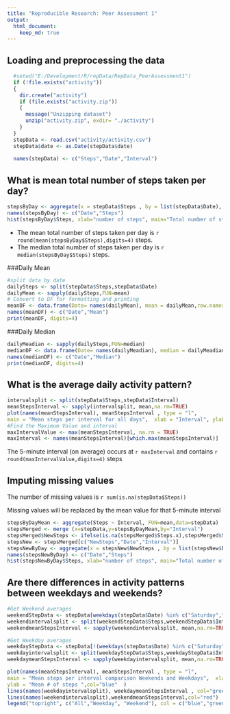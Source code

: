 ```yaml
---
title: "Reproducible Research: Peer Assessment 1"
output: 
  html_document:
    keep_md: true
---
```



## Loading and preprocessing the data

```r
  #setwd("E:/Development/R/repData/RepData_PeerAssessment1")
  if (!file.exists("activity"))
  {
    dir.create("activity")
    if (file.exists("activity.zip"))
    {
      message("Unzipping dataset")
      unzip("activity.zip", exdir= "./activity")
    }
  }
  stepData <- read.csv("activity/activity.csv")
  stepData$date <- as.Date(stepData$date)
  
  names(stepData) <- c("Steps","Date","Interval")
```

## What is mean total number of steps taken per day?
```r
  
stepsByDay <- aggregate(x = stepData$Steps , by = list(stepData$Date), FUN = sum ,na.rm=TRUE)
names(stepsByDay) <- c("Date","Steps")
hist(stepsByDay$Steps, xlab="number of steps", main="Total number of steps taken each day",col="gray")

```

* The mean total number of steps taken per day is `r round(mean(stepsByDay$Steps),digits=4)` steps.  
* The median total number of steps taken per day is `r median(stepsByDay$Steps)` steps.

###Daily Mean

```r
#split data by date
dailySteps <- split(stepData$Steps,stepData$Date)
dailyMean <- sapply(dailySteps,FUN=mean)
# Convert to DF for formatting and printing
meanDF <- data.frame(Date= names(dailyMean), mean = dailyMean,row.names = NULL)
names(meanDF) <- c("Date","Mean")
print(meanDF, digits=4)
```

###Daily Median
```r
dailyMeadian <- sapply(dailySteps,FUN=median)
medianDF <- data.frame(Date= names(dailyMeadian), median = dailyMeadian,row.names = NULL)
names(medianDF) <- c("Date","Median")
print(medianDF, digits=4)

```


## What is the average daily activity pattern?

```r

intervalsplit <- split(stepData$Steps,stepData$Interval)
meanStepsInterval <- sapply(intervalsplit, mean,na.rm=TRUE)
plot(names(meanStepsInterval), meanStepsInterval , type = "l", 
main = "Mean steps per interval for all days",  xlab = "Interval", ylab = "Mean # of steps "  )
#Find the Maximum Value and interval
maxIntervalValue <- max(meanStepsInterval, na.rm = TRUE)
maxInterval <- names(meanStepsInterval)[which.max(meanStepsInterval)]

```
The 5-minute interval (on average) occurs at `r maxInterval ` and contains  `r round(maxIntervalValue,digits=4)` steps


## Imputing missing values

The number of missing values is `r sum(is.na(stepData$Steps))`

Missing values will be replaced by the mean value for that 5-minute interval

```r
stepsByDayMean <- aggregate(Steps ~ Interval, FUN=mean,data=stepData)
stepsMerged <- merge (x=stepData,y=stepsByDayMean,by="Interval")
stepsMerged$NewSteps <- ifelse(is.na(stepsMerged$Steps.x),stepsMerged$Steps.y,stepsMerged$Steps.x)
stepsNew <- stepsMerged[c("NewSteps","Date","Interval")]
stepsNewByDay <- aggregate(x = stepsNew$NewSteps , by = list(stepsNew$Date), FUN = sum ,na.rm=TRUE)
names(stepsNewByDay) <- c("Date","Steps")
hist(stepsNewByDay$Steps, xlab="number of steps", main="Total number of steps taken each day",col="gray")

```

## Are there differences in activity patterns between weekdays and weekends?


```r
#Get Weekend averages
weekendStepData <- stepData[weekdays(stepData$Date) %in% c("Saturday","Sunday"), ]
weekendintervalsplit <- split(weekendStepData$Steps,weekendStepData$Interval)
weekendmeanStepsInterval <- sapply(weekendintervalsplit, mean,na.rm=TRUE)

#Get Weekday averages
weekdayStepData <- stepData[!(weekdays(stepData$Date) %in% c("Saturday","Sunday")), ]
weekdayintervalsplit <- split(weekdayStepData$Steps,weekdayStepData$Interval)
weekdaymeanStepsInterval <- sapply(weekdayintervalsplit, mean,na.rm=TRUE)

plot(names(meanStepsInterval), meanStepsInterval , type = "l", 
main = "Mean steps per interval comparison Weekends and Weekdays",  xlab = "Interval", 
ylab = "Mean # of steps ",col="blue"  )
lines(names(weekdayintervalsplit), weekdaymeanStepsInterval , col="green")
lines(names(weekendintervalsplit),weekendmeanStepsInterval,col="red")
legend("topright", c("All","Weekday", "Weekend"), col = c("blue","green", "red"), lty = 1)

```

